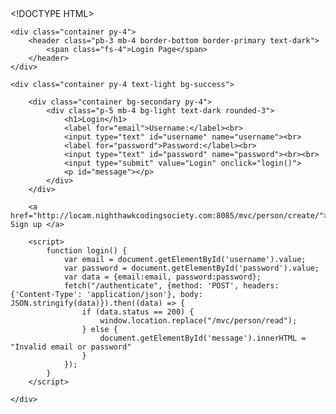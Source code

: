 <!-- This page is illustrative and contains ideas about HTML formatting -->
<!DOCTYPE HTML>
<!-- Signals to the Layout Dialect which layout should be used to decorate this View -->
<html xmlns:layout="http://www.w3.org/1999/xhtml" xmlns:th="http://www.w3.org/1999/xhtml"
      layout:decorate="~{layouts/base}" lang="en">

<head>
    <!-- Page specific head additions -->
    <title>Login</title>
</head>

<body>
<th:block layout:fragment="body" th:remove="tag">

    <div class="container py-4">
        <header class="pb-3 mb-4 border-bottom border-primary text-dark">
            <span class="fs-4">Login Page</span>
        </header>
    </div>

    <div class="container py-4 text-light bg-success">

        <div class="container bg-secondary py-4">
            <div class="p-5 mb-4 bg-light text-dark rounded-3">
                <h1>Login</h1>
                <label for="email">Username:</label><br>
                <input type="text" id="username" name="username"><br>
                <label for="password">Password:</label><br>
                <input type="text" id="password" name="password"><br><br>
                <input type="submit" value="Login" onclick="login()">
                <p id="message"></p>
            </div>
        </div>

        <a href="http://locam.nighthawkcodingsociety.com:8085/mvc/person/create/"> Sign up </a>

        <script>
            function login() {
                var email = document.getElementById('username').value;
                var password = document.getElementById('password').value;
                var data = {email:email, password:password};
                fetch("/authenticate", {method: 'POST', headers: {'Content-Type': 'application/json'}, body: JSON.stringify(data)}).then((data) => {
                    if (data.status == 200) {
                        window.location.replace("/mvc/person/read");
                    } else {
                        document.getElementById('message').innerHTML = "Invalid email or password"
                    }
                });
            }
        </script>

    </div>

</th:block>
</body>
